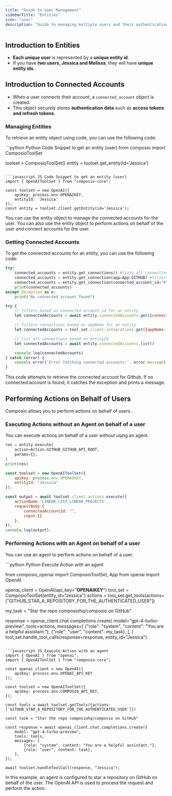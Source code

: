 ```yaml
---
title: "Guide to User Management"
sidebarTitle: "Entities"
icon: "user"
description: "Guide to managing multiple users and their authentication using Composio."
---
```


## Introduction to Entities

- **Each unique user** is represented by a **unique entity id**.
- If you have **two users, Jessica and Melissa**, they will have **unique entity ids**.

## Introduction to Connected Accounts
- When a user connects their account, a `connected_account` object is created. 
- This object securely stores **authentication data** such as **access tokens and refresh tokens**.


### Managing Entities

To retrieve an entity object using code, you can use the following code:

<CodeGroup>
```python Python Code Snippet to get an entity (user)
from composio import ComposioToolSet

toolset = ComposioToolSet()
entity = toolset.get_entity(id='Jessica')
```

```javascript JS Code Snippet to get an entity (user)
import { OpenAIToolSet } from "composio-core";

const toolset = new OpenAI({
    apiKey: process.env.OPENAIKEY,
    entityId: 'Jessica'
});
const entity = toolset.client.getEntity(id='Jessica');
```
</CodeGroup>


You can use the entity object to manage the connected accounts for the user. You can also use the entity object to perform actions on behalf of the user and connect accounts for the user.

### Getting Connected Accounts

To get the connected accounts for an entity, you can use the following code:
<CodeGroup>
```python Python Code Snippet to get a connected account
try:
    connected_accounts = entity.get_connections() #lists all connections of the entity
    connected_accounts = entity.get_connection(app=App.GITHUB) #filters based on app name
    connected_accounts = entity.get_connection(connected_account_id="9") #filters based on connected account id for an entity
    print(connected_accounts)
except Exception as e:
    print("No connected account found")
```

```javascript JS Code Snippet to get a connected account
try {
    // filters based on connected account id for an entity
    let connectedAccounts = await entity.connectedAccounts.get({connectedAccountId: '9'})

    // filters connections based on appName for an entity
    let connectedAccounts = tool_set.client.integrations.get({appName: 'github'})

    // list all connections based on entityId
    let connectedAccounts = await entity.connectedAccounts.list()

    console.log(connectedAccounts)
} catch (error) {
    console.error('Error fetching connected accounts:', error.message)
}
```
</CodeGroup>

This code attempts to retrieve the connected account for Github. If no connected account is found, it catches the exception and prints a message.

## Performing Actions on Behalf of Users

<Info>Composio allows you to perform actions on behalf of users. </Info>

### Executing Actions without an Agent on behalf of a user

You can execute actions on behalf of a user without using an agent.
<CodeGroup>

```python Python Execute Action without an agent
res = entity.execute(
    action=Action.GITHUB_GITHUB_API_ROOT,
    params={},
)
print(res)
```

```javascript JS Execute Action without an agent
const toolset = new OpenAIToolSet({
    apiKey: process.env.OPENAIKEY,
    entityId: "Jessica"
});

const output = await toolset.client.actions.execute({
    actionName:'LINEAR_LIST_LINEAR_PROJECTS',
    requestBody:{
        connectedAccountId: "",
        input:{}
    },
});
console.log(output);
```
</CodeGroup>

### Performing Actions with an Agent on behalf of a user

You can use an agent to perform actions on behalf of a user. 

<CodeGroup>
```python Python Execute Action with an agent

from composio_openai import ComposioToolSet, App
from openai import OpenAI

openai_client = OpenAI(api_key="******OPENAIKEY******")
tool_set = ComposioToolSet(entity_id="Jessica")
actions = tool_set.get_tools(actions=["GITHUB_STAR_A_REPOSITORY_FOR_THE_AUTHENTICATED_USER"])

my_task = "Star the repo composiohq/composio on GitHub"

response = openai_client.chat.completions.create(
    model="gpt-4-turbo-preview",
    tools=actions,
    messages=[
        {"role": "system", "content": "You are a helpful assistant."},
        {"role": "user", "content": my_task},
    ],
)
tool_set.handle_tool_calls(response=response, entity_id="Jessica")
```

```javascript JS Execute Action with an agent
import { OpenAI } from "openai";
import { OpenAIToolSet } from "composio-core";

const openai_client = new OpenAI({
    apiKey: process.env.OPENAI_API_KEY
});

const toolset = new OpenAIToolSet({
    apiKey: process.env.COMPOSIO_API_KEY,
});

const tools = await toolset.getTools({actions: ['GITHUB_STAR_A_REPOSITORY_FOR_THE_AUTHENTICATED_USER']})

const task = "Star the repo composiohq/composio on GitHub"

const response = await openai_client.chat.completions.create({
    model: "gpt-4-turbo-preview",
    tools: tools,
    messages: [
        {role: "system", content: "You are a helpful assistant."},
        {role: "user", content: task},
    ],
});

await toolset.handleToolCall(response, "Jessica");
```
</CodeGroup>

In this example, an agent is configured to star a repository on GitHub on behalf of the user. The OpenAI API is used to process the request and perform the action.
